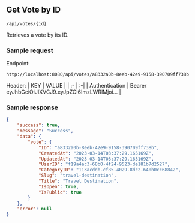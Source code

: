 ## Get Vote by ID


<Badge txt="GET" color="green" /> `/api/votes/{id}`

Retrieves a vote by its ID.

### Sample request
Endpoint:
```
http://localhost:8080/api/votes/a8332a0b-8eeb-42e9-9158-390709ff738b
```

Header:
| KEY | VALUE |
| :- | :-|
| Authentication | Bearer eyJhbGciOiJIXVCJ9.eyJpZCI6ImzLWRlMjoi... |

### Sample response
```json copy
{
    "success": true,
    "message": "Success",
    "data": {
        "vote": {
            "ID": "a8332a0b-8eeb-42e9-9158-390709ff738b",
            "CreatedAt": "2023-03-14T03:37:29.165169Z",
            "UpdatedAt": "2023-03-14T03:37:29.165169Z",
            "UserID": "f19a4ac3-68b0-4f24-9523-de181b7d2527",
            "CategoryID": "113acddb-cf85-4029-8dc2-640b0cc68842",
            "Slug": "travel-destination",
            "Title": "Travel Destination",
            "IsOpen": true,
            "IsPublic": true
        }
    },
    "error": null
}
```